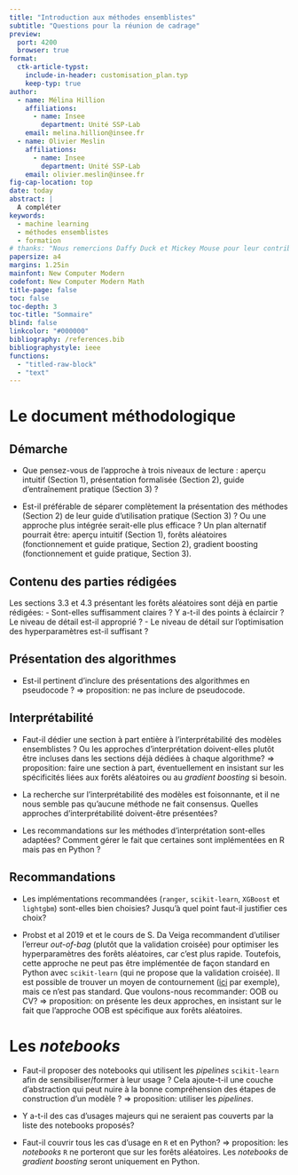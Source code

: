 ```yaml
---
title: "Introduction aux méthodes ensemblistes"
subtitle: "Questions pour la réunion de cadrage"
preview:
  port: 4200
  browser: true
format:
  ctk-article-typst:
    include-in-header: customisation_plan.typ
    keep-typ: true
author:
  - name: Mélina Hillion
    affiliations:
      - name: Insee
        department: Unité SSP-Lab
    email: melina.hillion@insee.fr
  - name: Olivier Meslin
    affiliations:
      - name: Insee
        department: Unité SSP-Lab
    email: olivier.meslin@insee.fr
fig-cap-location: top
date: today
abstract: |
  A compléter
keywords:
  - machine learning
  - méthodes ensemblistes
  - formation
# thanks: "Nous remercions Daffy Duck et Mickey Mouse pour leur contribution."
papersize: a4
margins: 1.25in
mainfont: New Computer Modern
codefont: New Computer Modern Math
title-page: false
toc: false
toc-depth: 3
toc-title: "Sommaire"
blind: false
linkcolor: "#000000"
bibliography: /references.bib
bibliographystyle: ieee
functions:
  - "titled-raw-block"
  - "text"
---
```



# Le document méthodologique

## Démarche

- Que pensez-vous de l'approche à trois niveaux de lecture : aperçu intuitif (Section 1), présentation formalisée (Section 2), guide d'entraînement pratique (Section 3) ? 

- Est-il préférable de séparer complètement la présentation des méthodes (Section 2) de leur guide d'utilisation pratique (Section 3) ? 
Ou une approche plus intégrée serait-elle plus efficace ? Un plan alternatif pourrait être: aperçu intuitif (Section 1), forêts aléatoires (fonctionnement et guide pratique, Section 2), gradient boosting (fonctionnement et guide pratique, Section 3).


## Contenu des parties rédigées
Les sections 3.3 et 4.3 présentant les forêts aléatoires sont déjà en partie rédigées:
- Sont-elles suffisamment claires ? Y a-t-il des points à éclaircir ?  Le niveau de détail est-il approprié ? 
- Le niveau de détail sur l'optimisation des hyperparamètres est-il suffisant ? 

## Présentation des algorithmes

-  Est-il pertinent d'inclure des présentations des algorithmes en pseudocode ? => proposition: ne pas inclure de pseudocode.

## Interprétabilité

- Faut-il dédier une section à part entière à l'interprétabilité des modèles ensemblistes ? Ou les approches d'interprétation doivent-elles plutôt être incluses dans les sections déjà dédiées à chaque algorithme? => proposition: faire une section à part, éventuellement en insistant sur les spécificités liées aux forêts aléatoires ou au _gradient boosting_ si besoin.

- La recherche sur l'interprétabilité des modèles est foisonnante, et il ne nous semble pas qu'aucune méthode ne fait consensus. Quelles approches d'interprétabilité doivent-être présentées?

- Les recommandations sur les méthodes d'interprétation sont-elles adaptées? Comment gérer le fait que certaines sont implémentées en R mais pas en Python ?

## Recommandations

- Les implémentations recommandées (`ranger`, `scikit-learn`, `XGBoost` et `lightgbm`) sont-elles bien choisies? Jusqu'à quel point faut-il justifier ces choix?

- Probst et al 2019 et et le cours de S. Da Veiga recommandent d'utiliser l'erreur _out-of-bag_ (plutôt que la validation croisée) pour optimiser les hyperparamètres des forêts aléatoires, car c'est plus rapide. Toutefois, cette approche ne peut pas être implémentée de façon standard en Python avec `scikit-learn` (qui ne propose que la validation croisée). Il est possible de trouver un moyen de contournement ([ici](https://stackoverflow.com/questions/34624978/is-there-easy-way-to-grid-search-without-cross-validation-in-python) par exemple), mais ce n'est pas standard. Que voulons-nous recommander: OOB ou CV? => proposition: on présente les deux approches, en insistant sur le fait que l'approche OOB est spécifique aux forêts aléatoires.

# Les _notebooks_

- Faut-il proposer des notebooks qui utilisent les _pipelines_ `scikit-learn` afin de sensibiliser/former à leur usage ? Cela ajoute-t-il une couche d'abstraction qui peut nuire à la bonne compréhension des étapes de construction d'un modèle ? => proposition: utiliser les _pipelines_.

- Y a-t-il des cas d'usages majeurs qui ne seraient pas couverts par la liste des notebooks proposés?

- Faut-il couvrir tous les cas d'usage en `R` et en Python?  => proposition: les _notebooks_ `R` ne porteront que sur les forêts aléatoires. Les _notebooks_ de _gradient boosting_ seront uniquement en Python.

